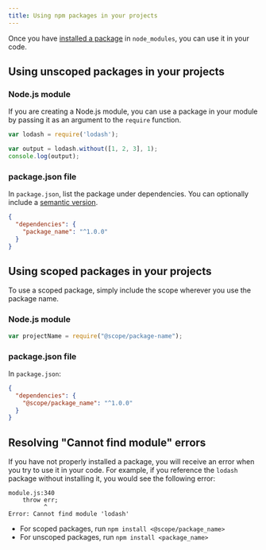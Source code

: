 ```yaml
---
title: Using npm packages in your projects
---
```


Once you have [installed a package][install-pkg] in `node_modules`, you can use it in your code.

## Using unscoped packages in your projects

### Node.js module

If you are creating a Node.js module, you can use a package in your module by passing it as an argument to the `require` function.


```javascript
var lodash = require('lodash');

var output = lodash.without([1, 2, 3], 1);
console.log(output);
```


### package.json file

In `package.json`, list the package under dependencies. You can optionally include a [semantic version][semver].

```json
{
  "dependencies": {
    "package_name": "^1.0.0"
  }
}
```

## Using scoped packages in your projects

To use a scoped package, simply include the scope wherever you use the package name.

### Node.js module


```js
var projectName = require("@scope/package-name");
```

### package.json file

In `package.json`:

```json
{
  "dependencies": {
    "@scope/package_name": "^1.0.0"
  }
}
```

## Resolving "Cannot find module" errors

If you have not properly installed a package, you will receive an error when you try to use it in your code. For example, if you reference the `lodash` package without installing it, you would see the following error:

```
module.js:340
    throw err;
          ^
Error: Cannot find module 'lodash'
```


- For scoped packages, run `npm install <@scope/package_name>`
- For unscoped packages, run `npm install <package_name>`


[install-pkg]: downloading-and-installing-packages
[semver]: about-semantic-versioning

